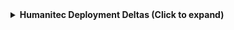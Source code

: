 <details>
<summary><b>Humanitec Deployment Deltas (Click to expand)</b></summary>

```json showLineNumbers
{
  "identifier": "humanitecDeploymentDelta",
  "title": "Humanitec Deployment Delta",
  "icon": "Deployment",
  "schema": {
    "properties": {
      "archived": {
        "title": "Archived",
        "description": "Whether the deployment delta is archived",
        "type": "boolean",
        "icon": "DefaultProperty"
      },
      "contributers": {
        "title": "Contributers",
        "description": "The contributers of the deployment delta",
        "type": "array",
        "icon": "DefaultProperty"
      },
      "createdAt": {
        "title": "Created At",
        "description": "The date and time when the deployment delta was created",
        "type": "string",
        "format": "date-time",
        "icon": "DefaultProperty"
      },
      "createdBy": {
        "title": "Created By",
        "description": "The user who created the deployment delta",
        "type": "string",
        "icon": "DefaultProperty"
      },
      "modules": {
        "title": "Modules",
        "description": "The modules for the deployment delta",
        "type": "object",
        "icon": "DefaultProperty"
      },
      "shared": {
        "title": "Shared",
        "description": "The shared for the deployment delta",
        "type": "array",
        "icon": "DefaultProperty"
      }
    },
    "required": []
  },
  "mirrorProperties": {},
  "calculationProperties": {},
  "aggregationProperties": {},
  "relations": {
    "humanitecApplication": {
      "title": "Application",
      "target": "humanitecApplication",
      "required": false,
      "many": false
    },
    "humanitecEnvironment": {
      "title": "Environment",
      "target": "humanitecEnvironment",
      "required": false,
      "many": false
    }
  }
}
```

</details>